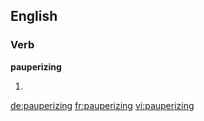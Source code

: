 ==English==

===Verb===
'''pauperizing'''

# {{present participle of|pauperize}}

[[de:pauperizing]]
[[fr:pauperizing]]
[[vi:pauperizing]]
